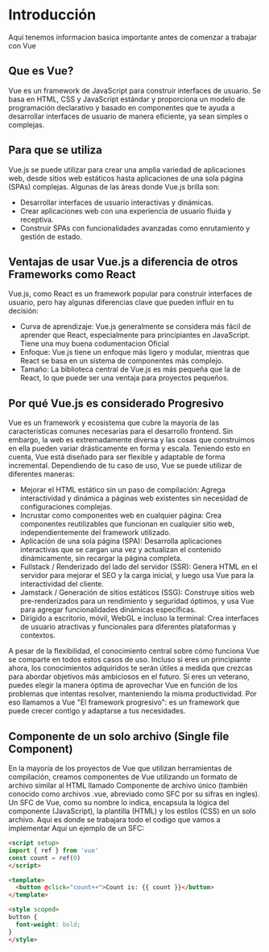 
<PageView>

# Introducción

Aqui tenemos informacion basica importante antes de comenzar a trabajar con Vue

## Que es Vue?​
Vue es un framework de JavaScript para construir interfaces de usuario. Se basa en HTML, CSS y JavaScript estándar y proporciona un modelo de programación declarativo y basado en componentes que te ayuda a desarrollar interfaces de usuario de manera eficiente, ya sean simples o complejas.

## Para que se utiliza
Vue.js se puede utilizar para crear una amplia variedad de aplicaciones web, desde sitios web estáticos hasta aplicaciones de una sola página (SPAs) complejas. Algunas de las áreas donde Vue.js brilla son:

- Desarrollar interfaces de usuario interactivas y dinámicas. 
- Crear aplicaciones web con una experiencia de usuario fluida y receptiva. 
- Construir SPAs con funcionalidades avanzadas como enrutamiento y gestión de estado.

## Ventajas de usar Vue.js a diferencia de otros Frameworks como React

Vue.js, como React es un framework popular para construir interfaces de usuario, pero hay algunas diferencias clave que pueden influir en tu decisión:

- Curva de aprendizaje: Vue.js generalmente se considera más fácil de aprender que React, especialmente para principiantes en JavaScript. Tiene una muy buena codumentacion Oficial
- Enfoque: Vue.js tiene un enfoque más ligero y modular, mientras que React se basa en un sistema de componentes más complejo.
- Tamaño: La biblioteca central de Vue.js es más pequeña que la de React, lo que puede ser una ventaja para proyectos pequeños.


## Por qué Vue.js es considerado Progresivo

Vue es un framework y ecosistema que cubre la mayoría de las características comunes necesarias para el desarrollo frontend. Sin embargo, la web es extremadamente diversa y las cosas que construimos en ella pueden variar drásticamente en forma y escala. Teniendo esto en cuenta, Vue está diseñado para ser flexible y adaptable de forma incremental. Dependiendo de tu caso de uso, Vue se puede utilizar de diferentes maneras:

- Mejorar el HTML estático sin un paso de compilación: Agrega interactividad y dinámica a páginas web existentes sin necesidad de configuraciones complejas.
- Incrustar como componentes web en cualquier página: Crea componentes reutilizables que funcionan en cualquier sitio web, independientemente del framework utilizado.
- Aplicación de una sola página (SPA): Desarrolla aplicaciones interactivas que se cargan una vez y actualizan el contenido dinámicamente, sin recargar la página completa.
- Fullstack / Renderizado del lado del servidor (SSR): Genera HTML en el servidor para mejorar el SEO y la carga inicial, y luego usa Vue para la interactividad del cliente.
- Jamstack / Generación de sitios estáticos (SSG): Construye sitios web pre-renderizados para un rendimiento y seguridad óptimos, y usa Vue para agregar funcionalidades dinámicas específicas.
- Dirigido a escritorio, móvil, WebGL e incluso la terminal: Crea interfaces de usuario atractivas y funcionales para diferentes plataformas y contextos.

A pesar de la flexibilidad, el conocimiento central sobre cómo funciona Vue se comparte en todos estos casos de uso. Incluso si eres un principiante ahora, los conocimientos   adquiridos te serán útiles a medida que crezcas para abordar objetivos más ambiciosos en el futuro. Si eres un veterano, puedes elegir la manera óptima de aprovechar Vue en función de los problemas que intentas resolver, manteniendo la misma productividad. Por eso llamamos a Vue "El framework progresivo": es un framework que puede crecer contigo y adaptarse a tus necesidades.

## Componente de un solo archivo (Single file Component)

En la mayoría de los proyectos de Vue que utilizan herramientas de compilación, creamos componentes de Vue utilizando un formato de archivo similar al HTML llamado Componente de archivo único (también conocido como archivos .vue, abreviado como SFC por su sifras en ingles). Un SFC de Vue, como su nombre lo indica, encapsula la lógica del componente (JavaScript), la plantilla (HTML) y los estilos (CSS) en un solo archivo. Aqui es donde se trabajara todo el codigo que vamos a implementar
Aqui un ejemplo de un SFC:
```html
<script setup>
import { ref } from 'vue'
const count = ref(0)
</script>

<template>
  <button @click="count++">Count is: {{ count }}</button>
</template>

<style scoped>
button {
  font-weight: bold;
}
</style>
```

</PageView>
